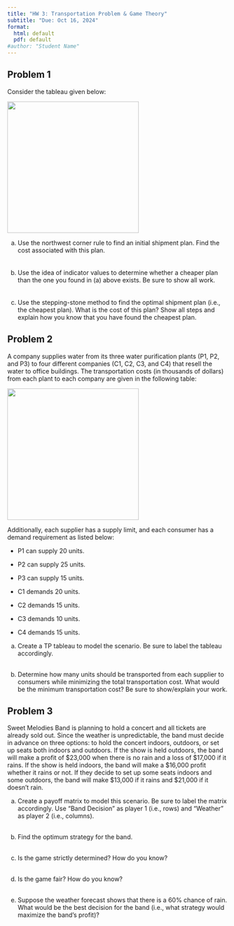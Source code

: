 ```yaml
---
title: "HW 3: Transportation Problem & Game Theory"
subtitle: "Due: Oct 16, 2024"
format:
  html: default
  pdf: default
#author: "Student Name"
---
```


## Problem 1

Consider the tableau given below:

![](/img/t1.png){fig-align="center" width="300"}

a.  Use the northwest corner rule to find an initial shipment plan. Find the cost associated with this plan. <br> <br><br> \newpage
b.  Use the idea of indicator values to determine whether a cheaper plan than the one you found in (a) above exists. Be sure to show all work. <br> <br><br> \newpage
c.  Use the stepping-stone method to find the optimal shipment plan (i.e., the cheapest plan). What is the cost of this plan? Show all steps and explain how you know that you have found the cheapest plan. \newpage

## Problem 2

A company supplies water from its three water purification plants (P1, P2, and P3) to four different companies (C1, C2, C3, and C4) that resell the water to office buildings. The transportation costs (in thousands of dollars) from each plant to each company are given in the following table:

![](/img/c1.png){fig-align="center" width="300"}

Additionally, each supplier has a supply limit, and each consumer has a demand requirement as listed below:

-   P1 can supply 20 units.

-   P2 can supply 25 units.

-   P3 can supply 15 units.

-   C1 demands 20 units.

-   C2 demands 15 units.

-   C3 demands 10 units.

-   C4 demands 15 units.

a.  Create a TP tableau to model the scenario. Be sure to label the tableau accordingly. <br><br>

    \newpage

b.  Determine how many units should be transported from each supplier to consumers while minimizing the total transportation cost. What would be the minimum transportation cost? Be sure to show/explain your work.

\newpage

## Problem 3

Sweet Melodies Band is planning to hold a concert and all tickets are already sold out. Since the weather is unpredictable, the band must decide in advance on three options: to hold the concert indoors, outdoors, or set up seats both indoors and outdoors. If the show is held outdoors, the band will make a profit of \$23,000 when there is no rain and a loss of \$17,000 if it rains. If the show is held indoors, the band will make a \$16,000 profit whether it rains or not. If they decide to set up some seats indoors and some outdoors, the band will make \$13,000 if it rains and \$21,000 if it doesn’t rain.

a.  Create a payoff matrix to model this scenario. Be sure to label the matrix accordingly. Use “Band Decision” as player 1 (i.e., rows) and “Weather” as player 2 (i.e., columns).<br> <br>

    \vspace{3in}

b.  Find the optimum strategy for the band.<br> <br>

    \newpage

c.  Is the game strictly determined? How do you know? <br> <br>

    \vspace{2in}

d.  Is the game fair? How do you know? <br> <br>

    \vspace{2in}

e.  Suppose the weather forecast shows that there is a 60% chance of rain. What would be the best decision for the band (i.e., what strategy would maximize the band's profit)?
